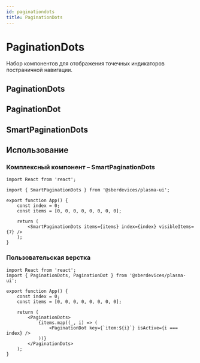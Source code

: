 ```yaml
---
id: paginationdots
title: PaginationDots
---
```



# PaginationDots
Набор компонентов для отображения точечных индикаторов постраничной навигации.

## PaginationDots
<Description name="PaginationDots" />

## PaginationDot
<Description name="PaginationDot" />

## SmartPaginationDots
<Description name="SmartPaginationDots" />
<PropsTable name="SmartPaginationDots" />

## Использование

### Комплексный компонент – SmartPaginationDots
```tsx live
import React from 'react';

import { SmartPaginationDots } from '@sberdevices/plasma-ui';

export function App() {
    const index = 0;
    const items = [0, 0, 0, 0, 0, 0, 0, 0];

    return (
        <SmartPaginationDots items={items} index={index} visibleItems={7} />
    );
}
```

### Пользовательская верстка
```tsx live
import React from 'react';
import { PaginationDots, PaginationDot } from '@sberdevices/plasma-ui';

export function App() {
    const index = 0;
    const items = [0, 0, 0, 0, 0, 0, 0, 0];

    return (
        <PaginationDots>
            {items.map((_, i) => (
                <PaginationDot key={`item:${i}`} isActive={i === index} />
            ))}
        </PaginationDots>
    );
}
```
